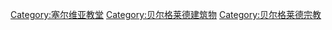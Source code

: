 [[Category:塞尔维亚教堂|Category:塞尔维亚教堂]]
[[Category:贝尔格莱德建筑物|Category:贝尔格莱德建筑物]]
[[Category:贝尔格莱德宗教|Category:贝尔格莱德宗教]]